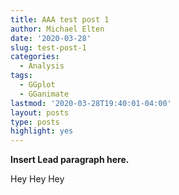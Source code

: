 ```yaml
---
title: AAA test post 1
author: Michael Elten
date: '2020-03-28'
slug: test-post-1
categories:
  - Analysis
tags:
  - GGplot
  - GGanimate
lastmod: '2020-03-28T19:40:01-04:00'
layout: posts
type: posts
highlight: yes
---
```


**Insert Lead paragraph here.**

Hey Hey Hey
